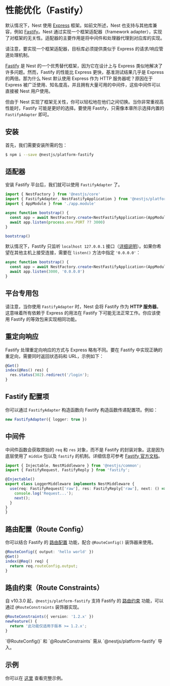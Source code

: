 # 性能优化（Fastify）

默认情况下，Nest 使用 [Express](https://expressjs.com/) 框架。如前文所述，Nest 也支持与其他库兼容，例如 [Fastify](https://github.com/fastify/fastify)。Nest 通过实现一个框架适配器（framework adapter），实现了对框架的无关性。适配器的主要作用是将中间件和处理器代理到对应库的实现。

<CalloutInfo>
  请注意，要实现一个框架适配器，目标库必须提供类似于 Express 的请求/响应管道处理机制。
</CalloutInfo>

[Fastify](https://github.com/fastify/fastify) 是 Nest 的一个优秀替代框架，因为它在设计上与 Express 类似地解决了许多问题。然而，Fastify 的性能比 Express 更快，基准测试结果几乎是 Express 的两倍。那为什么 Nest 默认使用 Express 作为 HTTP 服务器呢？原因在于 Express 被广泛使用、知名度高，并且拥有大量可用的中间件，这些中间件可以直接被 Nest 用户使用。

但由于 Nest 实现了框架无关性，你可以轻松地在他们之间切换。当你非常重视高性能时，Fastify 可能是更好的选择。要使用 Fastify，只需像本章所示选择内置的 `FastifyAdapter` 即可。

## 安装

首先，我们需要安装所需的包：

```bash
$ npm i --save @nestjs/platform-fastify
```

## 适配器

安装 Fastify 平台后，我们就可以使用 `FastifyAdapter` 了。

```ts filename='main.ts'
import { NestFactory } from '@nestjs/core'
import { FastifyAdapter, NestFastifyApplication } from '@nestjs/platform-fastify'
import { AppModule } from './app.module'

async function bootstrap() {
  const app = await NestFactory.create<NestFastifyApplication>(AppModule, new FastifyAdapter())
  await app.listen(process.env.PORT ?? 3000)
}

bootstrap()
```

默认情况下，Fastify 只监听 `localhost 127.0.0.1` 接口（[详细说明](https://www.fastify.io/docs/latest/Guides/Getting-Started/#your-first-server)）。如果你希望在其他主机上接受连接，需要在 `listen()` 方法中指定 `'0.0.0.0'`：

```ts
async function bootstrap() {
  const app = await NestFactory.create<NestFastifyApplication>(AppModule, new FastifyAdapter())
  await app.listen(3000, '0.0.0.0')
}
```

## 平台专用包

请注意，当你使用 `FastifyAdapter` 时，Nest 会将 Fastify 作为 **HTTP 服务器**。这意味着所有依赖于 Express 的用法在 Fastify 下可能无法正常工作。你应该使用 Fastify 的等效包来实现相同功能。

## 重定向响应

Fastify 处理重定向响应的方式与 Express 略有不同。要在 Fastify 中实现正确的重定向，需要同时返回状态码和 URL，示例如下：

```ts
@Get()
index(@Res() res) {
  res.status(302).redirect('/login');
}
```

## Fastify 配置项

你可以通过 `FastifyAdapter` 构造函数向 Fastify 构造函数传递配置项。例如：

```ts
new FastifyAdapter({ logger: true })
```

## 中间件

中间件函数会获取原始的 `req` 和 `res` 对象，而不是 Fastify 的封装对象。这是因为底层使用了 `middie` 包以及 `fastify` 的机制。详细信息可参考 [Fastify 官方文档](https://www.fastify.io/docs/latest/Reference/Middleware/)。

```ts filename='logger.middleware.ts'
import { Injectable, NestMiddleware } from '@nestjs/common';
import { FastifyRequest, FastifyReply } from 'fastify';

@Injectable()
export class LoggerMiddleware implements NestMiddleware {
  use(req: FastifyRequest['raw'], res: FastifyReply['raw'], next: () => void) {
    console.log('Request...');
    next();
  }
}
}
```

## 路由配置（Route Config）

你可以结合 Fastify 的 [路由配置](https://fastify.dev/docs/latest/Reference/Routes/#config) 功能，配合 `@RouteConfig()` 装饰器来使用。

```ts
@RouteConfig({ output: 'hello world' })
@Get()
index(@Req() req) {
  return req.routeConfig.output;
}
```

## 路由约束（Route Constraints）

自 v10.3.0 起，`@nestjs/platform-fastify` 支持 Fastify 的 [路由约束](https://fastify.dev/docs/latest/Reference/Routes/#constraints) 功能，可以通过 `@RouteConstraints` 装饰器实现。

```ts
@RouteConstraints({ version: '1.2.x' })
newFeature() {
  return '此功能仅适用于版本 >= 1.2.x';
}
```

<CalloutInfo>
  `@RouteConfig()` 和 `@RouteConstraints` 需从 `@nestjs/platform-fastify` 导入。
</CalloutInfo>

## 示例

你可以在 [这里](https://github.com/nestjs/nest/tree/master/sample/10-fastify) 查看完整示例。

